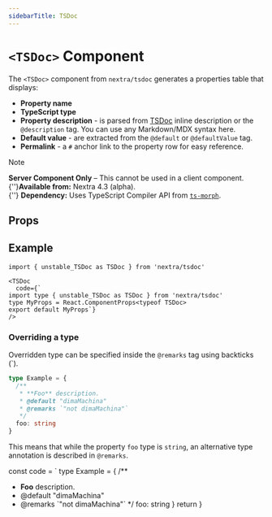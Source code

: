 ```yaml
---
sidebarTitle: TSDoc
---
```


# `<TSDoc>` Component

The `<TSDoc>` component from `nextra/tsdoc` generates a properties table that
displays:

- **Property name**
- **TypeScript type**
- **Property description** - is parsed from [TSDoc](https://tsdoc.org) inline
  description or the `@description` tag. You can use any Markdown/MDX syntax
  here.
- **Default value** - are extracted from the `@default` or `@defaultValue` tag.
- **Permalink** - a `#` anchor link to the property row for easy reference.

> [!NOTE]
>
> **Server Component Only** – This cannot be used in a client
> component.<br />{''}**Available from:** Nextra 4.3 (alpha).<br />{''}
> **Dependency:** Uses TypeScript Compiler API from
> [`ts-morph`](https://github.com/dsherret/ts-morph).

## Props

<TSDoc componentName="unstable_TSDoc" packageName="nextra/tsdoc" />

## Example

```mdx
import { unstable_TSDoc as TSDoc } from 'nextra/tsdoc'

<TSDoc
  code={`
import type { unstable_TSDoc as TSDoc } from 'nextra/tsdoc'
type MyProps = React.ComponentProps<typeof TSDoc>
export default MyProps`}
/>
```

### Overriding a type

Overridden type can be specified inside the `@remarks` tag using backticks (`).

```ts
type Example = {
  /**
   * **Foo** description.
   * @default "dimaMachina"
   * @remarks `"not dimaMachina"`
   */
  foo: string
}
```

This means that while the property `foo` type is `string`, an alternative type
annotation is described in `@remarks`.

<RemarksExample />

  const code = `
type Example = {
  /**
   * **Foo** description.
   * @default "dimaMachina"
   * @remarks \`"not dimaMachina"\`
   */
  foo: string
}
  return <TSDoc code={code} />
}
